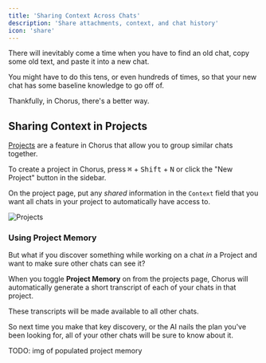 ```yaml
---
title: 'Sharing Context Across Chats'
description: 'Share attachments, context, and chat history'
icon: 'share'
---
```


There will inevitably come a time when you have to find an old chat, copy some old text, and paste it into a new chat. 

You might have to do this tens, or even hundreds of times, so that your new chat has some baseline knowledge to go off of. 

Thankfully, in Chorus, there's a better way. 

## Sharing Context in Projects 

[Projects](../core/projects) are a feature in Chorus that allow you to group similar chats together. 

To create a project in Chorus, press <kbd>⌘</kbd> + <kbd>Shift</kbd> + <kbd>N</kbd> or click the "New Project" button in the sidebar.

On the project page, put any _shared_ information in the `Context` field that you want all chats in your project to automatically have access to. 

<img src="/images/project-empty.png" alt="Projects" />

### Using Project Memory 

But what if you discover something while working on a chat _in_ a Project and want to make sure other chats can see it? 

When you toggle **Project Memory** on from the projects page, Chorus will automatically generate a short transcript of each of your chats in that project. 

These transcripts will be made available to all other chats. 

So next time you make that key discovery, or the AI nails the plan you've been looking for, all of your other chats will be sure to know about it. 

TODO: img of populated project memory
